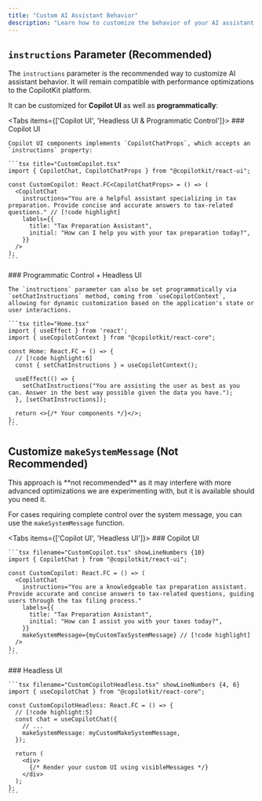 ```yaml
---
title: "Custom AI Assistant Behavior"
description: "Learn how to customize the behavior of your AI assistant."
---
```



## `instructions` Parameter (Recommended)

The `instructions` parameter is the recommended way to customize AI assistant behavior. It will remain compatible with performance optimizations to the CopilotKit platform.

It can be customized for **Copilot UI** as well as **programmatically**:

<Tabs items={['Copilot UI', 'Headless UI & Programmatic Control']}>
  <Tab value="Copilot UI">
    ### Copilot UI

    Copilot UI components implements `CopilotChatProps`, which accepts an `instructions` property:

    ```tsx title="CustomCopilot.tsx"
    import { CopilotChat, CopilotChatProps } from "@copilotkit/react-ui";

    const CustomCopilot: React.FC<CopilotChatProps> = () => (
      <CopilotChat
        instructions="You are a helpful assistant specializing in tax preparation. Provide concise and accurate answers to tax-related questions." // [!code highlight]
        labels={{
          title: "Tax Preparation Assistant",
          initial: "How can I help you with your tax preparation today?",
        }}
      />
    );
    ```

  </Tab>

  <Tab value="Headless UI & Programmatic Control">
    ### Programmatic Control + Headless UI

    The `instructions` parameter can also be set programmatically via `setChatInstructions` method, coming from `useCopilotContext`, allowing for dynamic customization based on the application's state or user interactions.

    ```tsx title="Home.tsx"
    import { useEffect } from 'react';
    import { useCopilotContext } from "@copilotkit/react-core";

    const Home: React.FC = () => {
      // [!code highlight:6]
      const { setChatInstructions } = useCopilotContext();

      useEffect(() => {
        setChatInstructions("You are assisting the user as best as you can. Answer in the best way possible given the data you have.");
      }, [setChatInstructions]);

      return <>{/* Your components */}</>;
    };
    ```

  </Tab>
</Tabs>

## Customize `makeSystemMessage` (Not Recommended)

<Callout type="warn">
This approach is **not recommended** as it may interfere with more advanced optimizations we are experimenting with, but it is available should you need it.
</Callout>

For cases requiring complete control over the system message, you can use the `makeSystemMessage` function.

<Tabs items={['Copilot UI', 'Headless UI']}>
  <Tab value="Copilot UI">
    ### Copilot UI

    ```tsx filename="CustomCopilot.tsx" showLineNumbers {10}
    import { CopilotChat } from "@copilotkit/react-ui";

    const CustomCopilot: React.FC = () => (
      <CopilotChat
        instructions="You are a knowledgeable tax preparation assistant. Provide accurate and concise answers to tax-related questions, guiding users through the tax filing process."
        labels={{
          title: "Tax Preparation Assistant",
          initial: "How can I assist you with your taxes today?",
        }}
        makeSystemMessage={myCustomTaxSystemMessage} // [!code highlight]
      />
    );
    ```

  </Tab>
  <Tab value="Headless UI">
    ### Headless UI

    ```tsx filename="CustomCopilotHeadless.tsx" showLineNumbers {4, 6}
    import { useCopilotChat } from "@copilotkit/react-core";

    const CustomCopilotHeadless: React.FC = () => {
      // [!code highlight:5]
      const chat = useCopilotChat({
        // ...
        makeSystemMessage: myCustomMakeSystemMessage,
      });

      return (
        <div>
          {/* Render your custom UI using visibleMessages */}
        </div>
      );
    };
    ```
  </Tab>
</Tabs>


